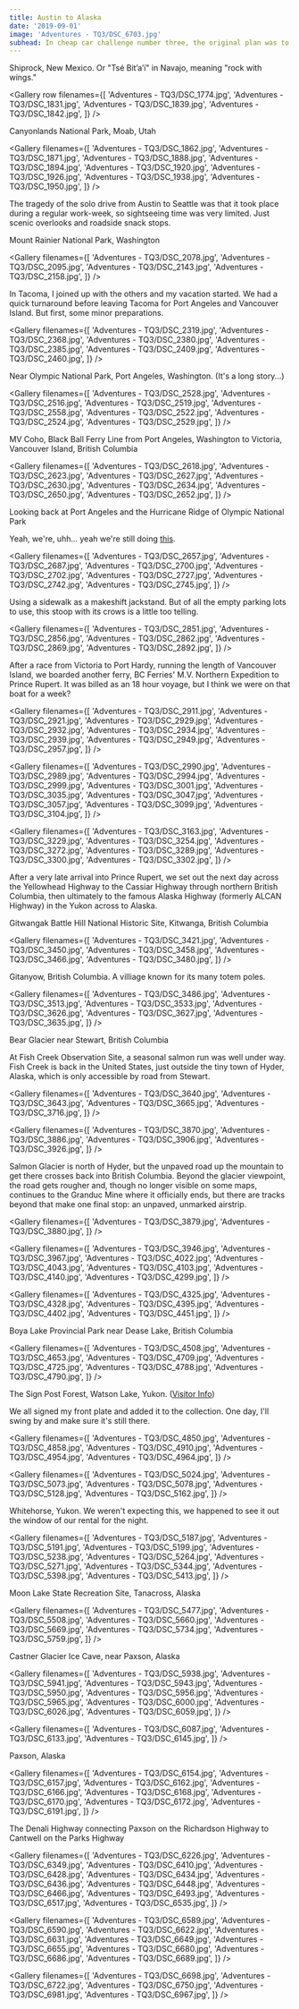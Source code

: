 ```yaml
---
title: Austin to Alaska
date: '2019-09-01'
image: 'Adventures - TQ3/DSC_6703.jpg'
subhead: In cheap car challenge number three, the original plan was to set off from our first finish line in Seattle and travel up to Seward, Alaska. But for long story reasons, I decided to start from home in Austin and take it the whole way in my beater convertible. It was awesome.
---
```


<Photo filename='Adventures - TQ3/DSC_1847.jpg'>Shiprock, New Mexico. Or "Tsé Bitʼaʼí" in Navajo, meaning "rock with wings."</Photo>

<Gallery row filenames={[
  'Adventures - TQ3/DSC_1774.jpg',
  'Adventures - TQ3/DSC_1831.jpg',
  'Adventures - TQ3/DSC_1839.jpg',
  'Adventures - TQ3/DSC_1842.jpg',
]} />

<Photo filename='Adventures - TQ3/DSC_1935.jpg'>Canyonlands National Park, Moab, Utah</Photo>

<Gallery filenames={[
  'Adventures - TQ3/DSC_1862.jpg',
  'Adventures - TQ3/DSC_1871.jpg',
  'Adventures - TQ3/DSC_1888.jpg',
  'Adventures - TQ3/DSC_1894.jpg',
  'Adventures - TQ3/DSC_1920.jpg',
  'Adventures - TQ3/DSC_1926.jpg',
  'Adventures - TQ3/DSC_1938.jpg',
  'Adventures - TQ3/DSC_1950.jpg',
]} />

<Text>
  The tragedy of the solo drive from Austin to Seattle was that it took place
  during a regular work-week, so sightseeing time was very limited. Just scenic
  overlooks and roadside snack stops.
</Text>

<Photo filename='Adventures - TQ3/DSC_2136.jpg'>Mount Rainier National Park, Washington</Photo>

<Gallery filenames={[
  'Adventures - TQ3/DSC_2078.jpg',
  'Adventures - TQ3/DSC_2095.jpg',
  'Adventures - TQ3/DSC_2143.jpg',
  'Adventures - TQ3/DSC_2158.jpg',
]} />

<Photo filename='Adventures - TQ3/DSC_2142.jpg' />

<Text>
  In Tacoma, I joined up with the others and my vacation started. We had a quick
  turnaround before leaving Tacoma for Port Angeles and Vancouver Island. But
  first, some minor preparations.
</Text>

<Gallery filenames={[
  'Adventures - TQ3/DSC_2319.jpg',
  'Adventures - TQ3/DSC_2368.jpg',
  'Adventures - TQ3/DSC_2380.jpg',
  'Adventures - TQ3/DSC_2385.jpg',
  'Adventures - TQ3/DSC_2409.jpg',
  'Adventures - TQ3/DSC_2460.jpg',
]} />

<Photo filename='Adventures - TQ3/DSC_2512.jpg'>Near Olympic National Park, Port Angeles, Washington. (It's a long story...)</Photo>

<Gallery filenames={[
  'Adventures - TQ3/DSC_2528.jpg',
  'Adventures - TQ3/DSC_2516.jpg',
  'Adventures - TQ3/DSC_2519.jpg',
  'Adventures - TQ3/DSC_2558.jpg',
  'Adventures - TQ3/DSC_2522.jpg',
  'Adventures - TQ3/DSC_2524.jpg',
  'Adventures - TQ3/DSC_2529.jpg',
]} />

<Photo filename='Adventures - TQ3/DSC_2614.jpg'>MV Coho, Black Ball Ferry Line from Port Angeles, Washington to Victoria, Vancouver Island, British Columbia</Photo>

<Gallery filenames={[
  'Adventures - TQ3/DSC_2618.jpg',
  'Adventures - TQ3/DSC_2623.jpg',
  'Adventures - TQ3/DSC_2627.jpg',
  'Adventures - TQ3/DSC_2630.jpg',
  'Adventures - TQ3/DSC_2634.jpg',
  'Adventures - TQ3/DSC_2650.jpg',
  'Adventures - TQ3/DSC_2652.jpg',
]} />

<Photo filename='Adventures - TQ3/DSC_2668.jpg'>Looking back at Port Angeles and the Hurricane Ridge of Olympic National Park</Photo>


<Story filename='Adventures - TQ3/DSC_2675.jpg' copy='left'>

  Yeah, we're, uhh... yeah we're still doing <a href="/adventures/the-pacific-coast-highway">this</a>.

</Story>

<Gallery filenames={[
  'Adventures - TQ3/DSC_2657.jpg',
  'Adventures - TQ3/DSC_2687.jpg',
  'Adventures - TQ3/DSC_2700.jpg',
  'Adventures - TQ3/DSC_2702.jpg',
  'Adventures - TQ3/DSC_2727.jpg',
  'Adventures - TQ3/DSC_2742.jpg',
  'Adventures - TQ3/DSC_2745.jpg',
]} />


<Photo filename='Adventures - TQ3/DSC_2744.jpg' />

<Photo filename='Adventures - TQ3/DSC_2783.jpg'>Using a sidewalk as a makeshift jackstand. But of all the empty parking lots to use, this stoop with its crows is a little too telling.</Photo>

<Photo filename='Adventures - TQ3/DSC_2838.jpg' />

<Gallery filenames={[
  'Adventures - TQ3/DSC_2851.jpg',
  'Adventures - TQ3/DSC_2856.jpg',
  'Adventures - TQ3/DSC_2862.jpg',
  'Adventures - TQ3/DSC_2869.jpg',
  'Adventures - TQ3/DSC_2892.jpg',
]} />

<Story filename='Adventures - TQ3/DSC_2918.jpg' copy='right'>

  After a race from Victoria to Port Hardy, running the length of Vancouver
  Island, we boarded another ferry, BC Ferries' M.V. Northern Expedition to
  Prince Rupert. It was billed as an 18 hour voyage, but I think we were on that
  boat for a week?

</Story>

<Gallery filenames={[
  'Adventures - TQ3/DSC_2911.jpg',
  'Adventures - TQ3/DSC_2921.jpg',
  'Adventures - TQ3/DSC_2929.jpg',
  'Adventures - TQ3/DSC_2932.jpg',
  'Adventures - TQ3/DSC_2934.jpg',
  'Adventures - TQ3/DSC_2939.jpg',
  'Adventures - TQ3/DSC_2949.jpg',
  'Adventures - TQ3/DSC_2957.jpg',
]} />

<Photo filename='Adventures - TQ3/DSC_2978.jpg' />

<Photo filename='Adventures - TQ3/DSC_2985.jpg' />

<Gallery filenames={[
  'Adventures - TQ3/DSC_2990.jpg',
  'Adventures - TQ3/DSC_2989.jpg',
  'Adventures - TQ3/DSC_2994.jpg',
  'Adventures - TQ3/DSC_2999.jpg',
  'Adventures - TQ3/DSC_3001.jpg',
  'Adventures - TQ3/DSC_3035.jpg',
  'Adventures - TQ3/DSC_3047.jpg',
  'Adventures - TQ3/DSC_3057.jpg',
  'Adventures - TQ3/DSC_3099.jpg',
  'Adventures - TQ3/DSC_3104.jpg',
]} />

<Photo filename='Adventures - TQ3/DSC_3106.jpg' />

<Photo filename='Adventures - TQ3/DSC_3155.jpg' />

<Photo filename='Adventures - TQ3/DSC_3202.jpg' />

<Gallery filenames={[
  'Adventures - TQ3/DSC_3163.jpg',
  'Adventures - TQ3/DSC_3229.jpg',
  'Adventures - TQ3/DSC_3254.jpg',
  'Adventures - TQ3/DSC_3272.jpg',
  'Adventures - TQ3/DSC_3289.jpg',
  'Adventures - TQ3/DSC_3300.jpg',
  'Adventures - TQ3/DSC_3302.jpg',
]} />

<Story filename='Adventures - TQ3/DSC_3352.jpg' copy='left'>

  After a very late arrival into Prince Rupert, we set out the next day across
  the Yellowhead Highway to the Cassiar Highway through northern British
  Columbia, then ultimately to the famous Alaska Highway (formerly ALCAN
  Highway) in the Yukon across to Alaska.

</Story>

<Photo filename='Adventures - TQ3/DSC_3433.jpg'>Gitwangak Battle Hill National Historic Site, Kitwanga, British Columbia</Photo>

<Gallery filenames={[
  'Adventures - TQ3/DSC_3421.jpg',
  'Adventures - TQ3/DSC_3450.jpg',
  'Adventures - TQ3/DSC_3458.jpg',
  'Adventures - TQ3/DSC_3466.jpg',
  'Adventures - TQ3/DSC_3480.jpg',
]} />

<Photo filename='Adventures - TQ3/DSC_3498.jpg'>Gitanyow, British Columbia. A villiage known for its many totem poles.</Photo>

<Gallery filenames={[
  'Adventures - TQ3/DSC_3486.jpg',
  'Adventures - TQ3/DSC_3513.jpg',
  'Adventures - TQ3/DSC_3533.jpg',
  'Adventures - TQ3/DSC_3626.jpg',
  'Adventures - TQ3/DSC_3627.jpg',
  'Adventures - TQ3/DSC_3635.jpg',
]} />

<Photo filename='Adventures - TQ3/DSC_3579.jpg'>Bear Glacier near Stewart, British Columbia</Photo>

<Story filename='Adventures - TQ3/DSC_3669.jpg' copy='right'>

  At Fish Creek Observation Site, a seasonal salmon run was well under way. Fish
  Creek is back in the United States, just outside the tiny town of Hyder,
  Alaska, which is only accessible by road from Stewart.

</Story>

<Gallery filenames={[
  'Adventures - TQ3/DSC_3640.jpg',
  'Adventures - TQ3/DSC_3643.jpg',
  'Adventures - TQ3/DSC_3665.jpg',
  'Adventures - TQ3/DSC_3716.jpg',
]} />

<Photo filename='Adventures - TQ3/DSC_3760.jpg' />

<Photo filename='Adventures - TQ3/DSC_3788.jpg' />

<Gallery filenames={[
  'Adventures - TQ3/DSC_3870.jpg',
  'Adventures - TQ3/DSC_3886.jpg',
  'Adventures - TQ3/DSC_3906.jpg',
  'Adventures - TQ3/DSC_3926.jpg',
]} />

<Story filename='Adventures - TQ3/DSC_3901.jpg' copy='left'>

  Salmon Glacier is north of Hyder, but the unpaved road up the mountain to get
  there crosses back into British Columbia. Beyond the glacier viewpoint, the
  road gets rougher and, though no longer visible on some maps, continues to the
  Granduc Mine where it officially ends, but there are tracks beyond that make
  one final stop: an unpaved, unmarked airstrip.

</Story>

<Gallery filenames={[
  'Adventures - TQ3/DSC_3879.jpg',
  'Adventures - TQ3/DSC_3880.jpg',
]} />

<Photo filename='Adventures - TQ3/DSC_3940.jpg' />

<Gallery filenames={[
  'Adventures - TQ3/DSC_3946.jpg',
  'Adventures - TQ3/DSC_3967.jpg',
  'Adventures - TQ3/DSC_4022.jpg',
  'Adventures - TQ3/DSC_4043.jpg',
  'Adventures - TQ3/DSC_4103.jpg',
  'Adventures - TQ3/DSC_4140.jpg',
  'Adventures - TQ3/DSC_4299.jpg',
]} />

<Photo filename='Adventures - TQ3/DSC_4258.jpg' />

<Gallery filenames={[
  'Adventures - TQ3/DSC_4325.jpg',
  'Adventures - TQ3/DSC_4328.jpg',
  'Adventures - TQ3/DSC_4395.jpg',
  'Adventures - TQ3/DSC_4402.jpg',
  'Adventures - TQ3/DSC_4451.jpg',
]} />

<Photo filename='Adventures - TQ3/DSC_4440.jpg'>Boya Lake Provincial Park near Dease Lake, British Columbia</Photo>

<Photo filename='Adventures - TQ3/DSC_4503.jpg' />

<Gallery filenames={[
  'Adventures - TQ3/DSC_4508.jpg',
  'Adventures - TQ3/DSC_4653.jpg',
  'Adventures - TQ3/DSC_4709.jpg',
  'Adventures - TQ3/DSC_4725.jpg',
  'Adventures - TQ3/DSC_4788.jpg',
  'Adventures - TQ3/DSC_4790.jpg',
]} />

<Photo filename='Adventures - TQ3/DSC_4795.jpg' />


<Story filename='Adventures - TQ3/DSC_4887.jpg' copy='left'>

  The Sign Post Forest, Watson Lake, Yukon. (<a href="https://yukoninfo.com/watson-lake-signpost-forest/">Visitor Info</a>)

  We all signed my front plate and added it to the collection. One day, I'll
  swing by and make sure it's still there.

</Story>

<Gallery filenames={[
  'Adventures - TQ3/DSC_4850.jpg',
  'Adventures - TQ3/DSC_4858.jpg',
  'Adventures - TQ3/DSC_4910.jpg',
  'Adventures - TQ3/DSC_4954.jpg',
  'Adventures - TQ3/DSC_4964.jpg',
]} />

<Photo filename='Adventures - TQ3/DSC_5006.jpg' />

<Gallery filenames={[
  'Adventures - TQ3/DSC_5024.jpg',
  'Adventures - TQ3/DSC_5073.jpg',
  'Adventures - TQ3/DSC_5078.jpg',
  'Adventures - TQ3/DSC_5128.jpg',
  'Adventures - TQ3/DSC_5162.jpg',
]} />

<Photo filename='Adventures - TQ3/DSC_5167.jpg'>Whitehorse, Yukon. We weren't expecting this, we happened to see it out the window of our rental for the night.</Photo>

<Gallery filenames={[
  'Adventures - TQ3/DSC_5187.jpg',
  'Adventures - TQ3/DSC_5191.jpg',
  'Adventures - TQ3/DSC_5199.jpg',
  'Adventures - TQ3/DSC_5238.jpg',
  'Adventures - TQ3/DSC_5264.jpg',
  'Adventures - TQ3/DSC_5271.jpg',
  'Adventures - TQ3/DSC_5344.jpg',
  'Adventures - TQ3/DSC_5398.jpg',
  'Adventures - TQ3/DSC_5413.jpg',
]} />

<Photo filename='Adventures - TQ3/DSC_5475.jpg'>Moon Lake State Recreation Site, Tanacross, Alaska</Photo>

<Gallery filenames={[
  'Adventures - TQ3/DSC_5477.jpg',
  'Adventures - TQ3/DSC_5508.jpg',
  'Adventures - TQ3/DSC_5660.jpg',
  'Adventures - TQ3/DSC_5669.jpg',
  'Adventures - TQ3/DSC_5734.jpg',
  'Adventures - TQ3/DSC_5759.jpg',
]} />

<Photo filename='Adventures - TQ3/DSC_5878.jpg' />

<Photo filename='Adventures - TQ3/DSC_5989-HDR.jpg'>Castner Glacier Ice Cave, near Paxson, Alaska</Photo>

<Gallery filenames={[
  'Adventures - TQ3/DSC_5938.jpg',
  'Adventures - TQ3/DSC_5941.jpg',
  'Adventures - TQ3/DSC_5943.jpg',
  'Adventures - TQ3/DSC_5950.jpg',
  'Adventures - TQ3/DSC_5956.jpg',
  'Adventures - TQ3/DSC_5965.jpg',
  'Adventures - TQ3/DSC_6000.jpg',
  'Adventures - TQ3/DSC_6026.jpg',
  'Adventures - TQ3/DSC_6059.jpg',
]} />

<Photo filename='Adventures - TQ3/DSC_6035.jpg' />

<Gallery filenames={[
  'Adventures - TQ3/DSC_6087.jpg',
  'Adventures - TQ3/DSC_6133.jpg',
  'Adventures - TQ3/DSC_6145.jpg',
]} />

<Photo filename='Adventures - TQ3/DSC_6150.jpg'>Paxson, Alaska</Photo>

<Gallery filenames={[
  'Adventures - TQ3/DSC_6154.jpg',
  'Adventures - TQ3/DSC_6157.jpg',
  'Adventures - TQ3/DSC_6162.jpg',
  'Adventures - TQ3/DSC_6166.jpg',
  'Adventures - TQ3/DSC_6168.jpg',
  'Adventures - TQ3/DSC_6170.jpg',
  'Adventures - TQ3/DSC_6172.jpg',
  'Adventures - TQ3/DSC_6191.jpg',
]} />

<Photo filename='Adventures - TQ3/DSC_6386.jpg'>The Denali Highway connecting Paxson on the Richardson Highway to Cantwell on the Parks Highway</Photo>

<Gallery filenames={[
  'Adventures - TQ3/DSC_6226.jpg',
  'Adventures - TQ3/DSC_6349.jpg',
  'Adventures - TQ3/DSC_6410.jpg',
  'Adventures - TQ3/DSC_6428.jpg',
  'Adventures - TQ3/DSC_6434.jpg',
  'Adventures - TQ3/DSC_6436.jpg',
  'Adventures - TQ3/DSC_6448.jpg',
  'Adventures - TQ3/DSC_6466.jpg',
  'Adventures - TQ3/DSC_6493.jpg',
  'Adventures - TQ3/DSC_6517.jpg',
  'Adventures - TQ3/DSC_6535.jpg',
]} />

<Photo filename='Adventures - TQ3/DSC_6511.jpg' />

<Gallery filenames={[
  'Adventures - TQ3/DSC_6589.jpg',
  'Adventures - TQ3/DSC_6590.jpg',
  'Adventures - TQ3/DSC_6622.jpg',
  'Adventures - TQ3/DSC_6631.jpg',
  'Adventures - TQ3/DSC_6649.jpg',
  'Adventures - TQ3/DSC_6655.jpg',
  'Adventures - TQ3/DSC_6680.jpg',
  'Adventures - TQ3/DSC_6686.jpg',
  'Adventures - TQ3/DSC_6689.jpg',
]} />

<Gallery filenames={[
  'Adventures - TQ3/DSC_6698.jpg',
  'Adventures - TQ3/DSC_6722.jpg',
  'Adventures - TQ3/DSC_6750.jpg',
  'Adventures - TQ3/DSC_6981.jpg',
  'Adventures - TQ3/DSC_6967.jpg',
]} />

<Photo filename='Adventures - TQ3/DSC_6703.jpg' />
